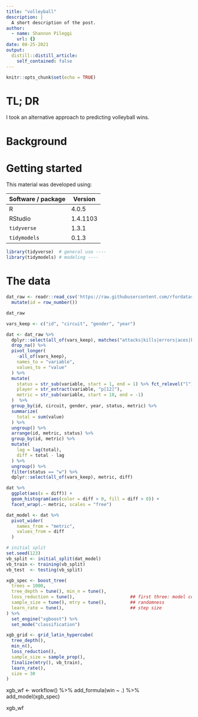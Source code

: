 ```yaml
---
title: "volleyball"
description: |
  A short description of the post.
author:
  - name: Shannon Pileggi
    url: {}
date: 08-25-2021
output:
  distill::distill_article:
    self_contained: false
---
```



```r
knitr::opts_chunk$set(echo = TRUE)
```

# TL; DR

I took an alternative approach to predicting volleyball wins.

# Background

# Getting started 

This material was developed using:

| Software / package  | Version               |
|---------------------|-----------------------|
| R                   | 4.0.5                 | 
| RStudio             | 1.4.1103              | 
| `tidyverse`         | 1.3.1                 |
| `tidymodels`        | 0.1.3                 |


```r
library(tidyverse)  # general use ----
library(tidymodels) # modeling ----
```

# The data

```r
dat_raw <- readr::read_csv('https://raw.githubusercontent.com/rfordatascience/tidytuesday/master/data/2020/2020-05-19/vb_matches.csv', guess_max = 76000) %>% 
  mutate(id = row_number())

dat_raw
```


```r
vars_keep <- c("id", "circuit", "gender", "year")
```


```r
dat <- dat_raw %>% 
  dplyr::select(all_of(vars_keep), matches("attacks|kills|errors|aces|blocks|digs")) %>% 
  drop_na() %>% 
  pivot_longer(
    -all_of(vars_keep),
    names_to = "variable",
    values_to = "value"
  ) %>% 
  mutate(
    status = str_sub(variable, start = 1, end = 1) %>% fct_relevel("l"),
    player = str_extract(variable, "p[12]"),
    metric = str_sub(variable, start = 10, end = -1)
  )  %>% 
  group_by(id, circuit, gender, year, status, metric) %>% 
  summarize(
    total = sum(value)
  ) %>% 
  ungroup() %>% 
  arrange(id, metric, status) %>% 
  group_by(id, metric) %>% 
  mutate(
    lag = lag(total),
    diff = total - lag
  ) %>% 
  ungroup() %>% 
  filter(status == "w") %>% 
  dplyr::select(all_of(vars_keep), metric, diff)
```

```r
dat %>% 
  ggplot(aes(x = diff)) +
  geom_histogram(aes(color = diff > 0, fill = diff > 0)) +
  facet_wrap(.~ metric, scales = "free")
```



```r
dat_model <- dat %>% 
  pivot_wider(
    names_from = "metric",
    values_from = diff
  )
```

```r
# initial split
set.seed(123)
vb_split <- initial_split(dat_model)
vb_train <- training(vb_split)
vb_test  <- testing(vb_split)
```


```r
xgb_spec <- boost_tree(
  trees = 1000, 
  tree_depth = tune(), min_n = tune(), 
  loss_reduction = tune(),                     ## first three: model complexity
  sample_size = tune(), mtry = tune(),         ## randomness
  learn_rate = tune(),                         ## step size
) %>% 
  set_engine("xgboost") %>% 
  set_mode("classification")
```

```r
xgb_grid <- grid_latin_hypercube(
  tree_depth(),
  min_n(),
  loss_reduction(),
  sample_size = sample_prop(),
  finalize(mtry(), vb_train),
  learn_rate(),
  size = 30
)

```
xgb_wf <- workflow() %>%
  add_formula(win ~ .) %>%
  add_model(xgb_spec)

xgb_wf
